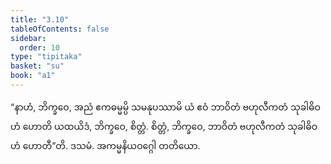 ```yaml
---
title: "3.10"
tableOfContents: false
sidebar:
  order: 10
type: "tipitaka"
basket: "su"
book: "a1"
---
```



<DynamicBreadcrumb />

<Division number="30" book="a1" e="ch" v="15" p="5">

<Paragraph number="63" book="a1">
“နာဟံ, ဘိက္ခဝေ, အညံ ဧကဓမ္မမ္ပိ သမနုပဿာမိ ယံ ဧဝံ ဘာဝိတံ ဗဟုလီကတံ သုခါဓိဝဟံ ဟောတိ ယထယိဒံ, ဘိက္ခဝေ, စိတ္တံ. စိတ္တံ, ဘိက္ခဝေ, ဘာဝိတံ ဗဟုလီကတံ သုခါဓိဝဟံ ဟောတီ”တိ.

</Paragraph>
</Division>

<Paragraph number="64" type="center" book="a1">
ဒသမံ.



</Paragraph>

<Paragraph number="65" type="center" book="a1">
အကမ္မနိယဝဂ္ဂေါ တတိယော.
</Paragraph>